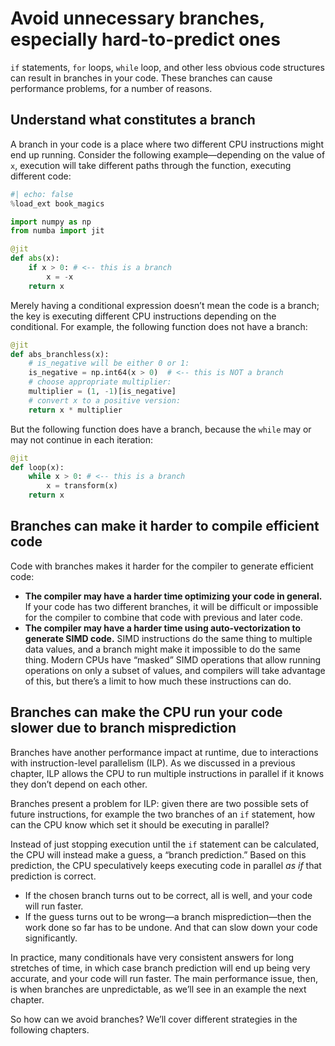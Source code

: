 # Avoid unnecessary branches, especially hard-to-predict ones

`if` statements, `for` loops, `while` loop, and other less obvious code structures can result in branches in your code.
These branches can cause performance problems, for a number of reasons.

## Understand what constitutes a branch

A branch in your code is a place where two different CPU instructions might end up running.
Consider the following example—depending on the value of `x`, execution will take different paths through the function, executing different code:

```python
#| echo: false
%load_ext book_magics
```

```python
import numpy as np
from numba import jit

@jit
def abs(x):
    if x > 0: # <-- this is a branch
        x = -x
    return x
```

Merely having a conditional expression doesn't mean the code is a branch; the key is executing different CPU instructions depending on the conditional.
For example, the following function does not have a branch:

```python
@jit
def abs_branchless(x):
    # is_negative will be either 0 or 1:
    is_negative = np.int64(x > 0)  # <-- this is NOT a branch
    # choose appropriate multiplier:
    multiplier = (1, -1)[is_negative]
    # convert x to a positive version:
    return x * multiplier
```

But the following function does have a branch, because the `while` may or may not continue in each iteration:

```python
@jit
def loop(x):
    while x > 0: # <-- this is a branch
        x = transform(x)
    return x
```

## Branches can make it harder to compile efficient code

Code with branches makes it harder for the compiler to generate efficient code:

* **The compiler may have a harder time optimizing your code in general.**
  If your code has two different branches, it will be difficult or impossible for the compiler to combine that code with previous and later code.
* **The compiler may have a harder time using auto-vectorization to generate SIMD code.**
  SIMD instructions do the same thing to multiple data values, and a branch might make it impossible to do the same thing.
  Modern CPUs have "masked" SIMD operations that allow running operations on only a subset of values, and compilers will take advantage of this, but there's a limit to how much these instructions can do.

## Branches can make the CPU run your code slower due to branch misprediction

Branches have another performance impact at runtime, due to interactions with instruction-level parallelism (ILP).
As we discussed in a previous chapter, ILP allows the CPU to run multiple instructions in parallel if it knows they don't depend on each other.

Branches present a problem for ILP: given there are two possible sets of future instructions, for example the two branches of an `if` statement, how can the CPU know which set it should be executing in parallel?

Instead of just stopping execution until the `if` statement can be calculated, the CPU will instead make a guess, a "branch prediction."
Based on this prediction, the CPU speculatively keeps executing code in parallel _as if_ that prediction is correct.

* If the chosen branch turns out to be correct, all is well, and your code will run faster.
* If the guess turns out to be wrong—a branch misprediction—then the work done so far has to be undone.
  And that can slow down your code significantly.

In practice, many conditionals have very consistent answers for long stretches of time, in which case branch prediction will end up being very accurate, and your code will run faster.
The main performance issue, then, is when branches are unpredictable, as we'll see in an example the next chapter.

So how can we avoid branches?
We'll cover different strategies in the following chapters.
